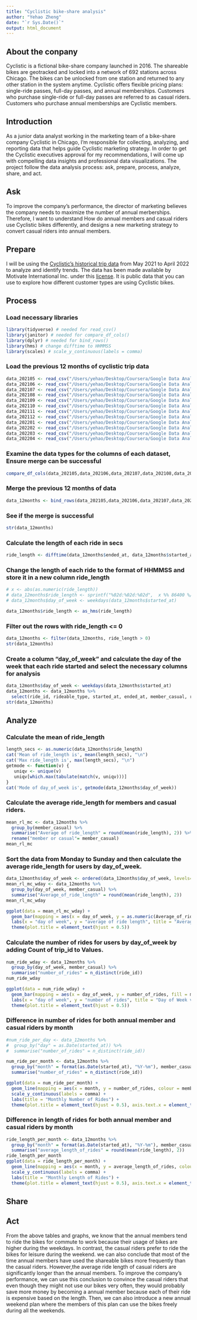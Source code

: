 ```yaml
---
title: "Cyclistic bike-share analysis"
author: "Yehao Zheng"
date: "`r Sys.Date()`"
output: html_document
---
```


## About the conpany
Cyclistic is a fictional bike-share company launched in 2016. The shareable bikes are geotracked and locked into a network of 692 stations across Chicago. The bikes can be unlocked from one station and returned to any other station in the system anytime.
Cyclistic offers flexible pricing plans: single-ride passes, full-day passes, and annual memberships. Customers who purchase single-ride or full-day passes are referred to as casual riders. Customers who purchase annual memberships are Cyclistic members.

## Introduction
As a junior data analyst working in the marketing team of a bike-share company Cyclistic in Chicago, I'm responsible for collecting, analyzing, and reporting data that helps guide Cyclistic marketing strategy. 
In order to get the Cyclistic executives approval for my recommendations, I will come up with compelling data insights and professional data visualizations.
The project follow the data analysis process: ask, prepare, process, analyze, share, and act.

## Ask
To improve the company's performance, the director of marketing believes the company needs to maximize the number of annual merberships. Therefore, I want to understand How do annual members and casual riders use Cyclistic bikes differently, and designs a new marketing strategy to convert casual riders into annual members.

## Prepare
I will be using the [Cyclistic’s historical trip data](https://divvy-tripdata.s3.amazonaws.com/index.html) from May 2021 to April 2022 to analyze and identify trends. The data has been made available by Motivate International Inc. under this [license](https://ride.divvybikes.com/data-license-agreement). It is public data that you can use to explore how different customer types are
using Cyclistic bikes. 

## Process

### Load necessary libraries

```r
library(tidyverse) # needed for read_csv()
library(janitor) # needed for compare_df_cols()
library(dplyr) # needed for bind_rows()
library(hms) # change difftime to HHMMSS
library(scales) # scale_y_continuous(labels = comma)
```

### Load the previous 12 months of cyclistic trip data 

```r
data_202105 <- read_csv("/Users/yehao/Desktop/Coursera/Google Data Analytics Professional Certification/Case Study 1/data/202105-divvy-tripdata.csv")
data_202106 <- read_csv("/Users/yehao/Desktop/Coursera/Google Data Analytics Professional Certification/Case Study 1/data/202106-divvy-tripdata.csv")
data_202107 <- read_csv("/Users/yehao/Desktop/Coursera/Google Data Analytics Professional Certification/Case Study 1/data/202107-divvy-tripdata.csv")
data_202108 <- read_csv("/Users/yehao/Desktop/Coursera/Google Data Analytics Professional Certification/Case Study 1/data/202108-divvy-tripdata.csv")
data_202109 <- read_csv("/Users/yehao/Desktop/Coursera/Google Data Analytics Professional Certification/Case Study 1/data/202109-divvy-tripdata.csv")
data_202110 <- read_csv("/Users/yehao/Desktop/Coursera/Google Data Analytics Professional Certification/Case Study 1/data/202110-divvy-tripdata.csv")
data_202111 <- read_csv("/Users/yehao/Desktop/Coursera/Google Data Analytics Professional Certification/Case Study 1/data/202111-divvy-tripdata.csv")
data_202112 <- read_csv("/Users/yehao/Desktop/Coursera/Google Data Analytics Professional Certification/Case Study 1/data/202112-divvy-tripdata.csv")
data_202201 <- read_csv("/Users/yehao/Desktop/Coursera/Google Data Analytics Professional Certification/Case Study 1/data/202201-divvy-tripdata.csv")
data_202202 <- read_csv("/Users/yehao/Desktop/Coursera/Google Data Analytics Professional Certification/Case Study 1/data/202202-divvy-tripdata.csv")
data_202203 <- read_csv("/Users/yehao/Desktop/Coursera/Google Data Analytics Professional Certification/Case Study 1/data/202203-divvy-tripdata.csv")
data_202204 <- read_csv("/Users/yehao/Desktop/Coursera/Google Data Analytics Professional Certification/Case Study 1/data/202204-divvy-tripdata.csv")
```

### Examine the data types for the columns of each dataset, Ensure merge can be successful

```r
compare_df_cols(data_202105,data_202106,data_202107,data_202108,data_202109,data_202110,data_202111,data_202112,data_202201,data_202202,data_202203,data_202204)
```

### Merge the previous 12 months of data

```r
data_12months <- bind_rows(data_202105,data_202106,data_202107,data_202108,data_202109,data_202110,data_202111,data_202112,data_202201,data_202202,data_202203,data_202204)
```

### See if the merge is successful

```r
str(data_12months)
```

### Calculate the length of each ride in secs

```r
ride_length <- difftime(data_12months$ended_at, data_12months$started_at, units = "secs")
```

### Change the length of each ride to the format of HHMMSS and store it in a new column ride_length

```r
# x <- abs(as.numeric(ride_length))
# data_12months$ride_length <- sprintf("%02d:%02d:%02d",  x %% 86400 %/% 3600, x %% 3600 %/% 60,  x %% 60 %/% 1)
# data_12months$day_of_week <- weekdays(data_12months$started_at)

data_12months$ride_length <- as_hms(ride_length)
```

### Filter out the rows with ride_length <= 0

```r
data_12months <- filter(data_12months, ride_length > 0)
str(data_12months)
```

### Create a column “day_of_week" and calculate the day of the week that each ride started and select the necessary columns for analysis

```r
data_12months$day_of_week <- weekdays(data_12months$started_at)
data_12months <- data_12months %>% 
  select(ride_id, rideable_type, started_at, ended_at, member_casual, ride_length, day_of_week)
str(data_12months)
```

## Analyze

### Calculate the mean of ride_length

```r
length_secs <- as.numeric(data_12months$ride_length)
cat('Mean of ride_length is', mean(length_secs), "\n")
cat('Max ride_length is', max(length_secs), "\n")
getmode <- function(v) {
   uniqv <- unique(v)
   uniqv[which.max(tabulate(match(v, uniqv)))]
}
cat('Mode of day_of_week is', getmode(data_12months$day_of_week))
```

### Calculate the average ride_length for members and casual riders.

```r
mean_rl_mc <- data_12months %>% 
  group_by(member_casual) %>% 
  summarise("Average of ride_length" = round(mean(ride_length), 2)) %>% 
  rename("member or casual"= member_casual)
mean_rl_mc
```

### Sort the data from Monday to Sunday and then calculate the average ride_length for users by day_of_week.

```r
data_12months$day_of_week <- ordered(data_12months$day_of_week, levels=c("Monday", "Tuesday", "Wednesday", "Thursday", "Friday", "Saturday", "Sunday"))
mean_rl_mc_wday <- data_12months %>% 
  group_by(day_of_week, member_casual) %>% 
  summarise("Average_of_ride_length" = round(mean(ride_length), 2)) 
mean_rl_mc_wday

```

```r
ggplot(data = mean_rl_mc_wday) + 
  geom_bar(mapping = aes(x = day_of_week, y = as.numeric(Average_of_ride_length), fill = member_casual),  stat='identity') +
  labs(x = "day of week", y = "average of ride length", title = "Average Ride Length vs Day of Week") +
  theme(plot.title = element_text(hjust = 0.5)) 
```

### Calculate the number of rides for users by day_of_week by adding Count of trip_id to Values.

```r
num_ride_wday <- data_12months %>% 
  group_by(day_of_week, member_casual) %>% 
  summarise("number_of_rides" = n_distinct(ride_id)) 
num_ride_wday
```

```r
ggplot(data = num_ride_wday) +
  geom_bar(mapping = aes(x = day_of_week, y = number_of_rides, fill = member_casual), stat =  "identity") +
  labs(x = "day of week", y = "number of rides", title = "Day of Week vs Number of Rides") +
  theme(plot.title = element_text(hjust = 0.5)) 
```

### Difference in number of rides for both annual member and casual riders by month

```r
#num_ride_per_day <- data_12months %>% 
#  group_by("day" = as.Date(started_at)) %>% 
#  summarise("number_of_rides" = n_distinct(ride_id))

num_ride_per_month <- data_12months %>% 
  group_by("month" = format(as.Date(started_at), "%Y-%m"), member_casual) %>% 
  summarise("number_of_rides" = n_distinct(ride_id))

ggplot(data = num_ride_per_month) + 
  geom_line(mapping = aes(x = month, y = number_of_rides, colour = member_casual, group = member_casual)) +
  scale_y_continuous(labels = comma) +
  labs(title = "Monthly Number of Rides") +
  theme(plot.title = element_text(hjust = 0.5), axis.text.x = element_text(angle = 90, vjust = 0.5, hjust=1))
```

### Difference in length of rides for both annual member and casual riders by month

```r
ride_length_per_month <- data_12months %>% 
  group_by("month" = format(as.Date(started_at), "%Y-%m"), member_casual) %>% 
  summarise("average_length_of_rides" = round(mean(ride_length), 2))
ride_length_per_month
ggplot(data = ride_length_per_month) + 
  geom_line(mapping = aes(x = month, y = average_length_of_rides, colour = member_casual, group = member_casual)) +
  scale_y_continuous(labels = comma) +
  labs(title = "Monthly Length of Rides") +
  theme(plot.title = element_text(hjust = 0.5), axis.text.x = element_text(angle = 90, vjust = 0.5, hjust=1))
```

## Share

## Act

From the above tables and graphs, we know that the annual members tend to ride the bikes for commute to work because their usage of bikes are higher during the weekdays. In contrast, the casual riders prefer to ride the bikes for leisure during the weekend. we can also conclude that most of the time annual members have used the shareable bikes more frequently than the casual riders. However,the average ride length of casual riders are significantly longer than the annual members. 
To improve the company's performance, we can use this conclusion to convince the casual riders that even though they might not use our bikes very often, they would probably save more money by becoming a annual member because each of their ride is expensive based on the length. Then, we can also introduce a new annual weekend plan where the members of this plan can use the bikes freely during all the weekends.  





